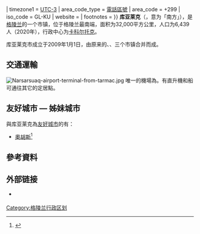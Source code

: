 {{Infobox settlement
| name                    = 库亚莱克
| native_name             = Kommune Kujalleq
| native_name_lang        = kl
| type                    = [[格陵蘭行政區劃|市镇]]
| image_skyline           = Kujalleq-montage.jpg
| image_alt               = Kujalleq Municipality
| image_caption           = 順時針從左上起：[[卡科爾托克|卡科爾托克]]、[[Alluitsup_Paa|Alluitsup Paa]]、Ulamertorsuaq、[[Qassiarsuk|Qassiarsuk]]
| image_shield            = Kujalleq-coat-of-arms.svg
| shield_alt              = 
| image_map               = Kujalleq in Greenland 2018.svg
| map_alt                 = 
| map_caption             = 库亚莱克在格陵蘭的位置
| mapsize                 = 250px
| subdivision_type        = 國家
| subdivision_name        = {{Flag|Kingdom of Denmark}}
| subdivision_type1       = [[構成國|構成國]]
| subdivision_name1       = {{Flag|Greenland}}
| established_title       = 建立
| established_date        = 2009年1月1日
| seat_type               = 市镇中心
| seat                    = [[卡科爾托克|卡科爾托克]]
| government_footnotes    = <ref name="muni">{{cite web |url=http://kujalleq.gl/english/index-english.htm |publisher=Kujalleq Municipality |title=Kommune Kujalleq |accessdate=11 July 2010 |deadurl=yes |archiveurl=https://archive.is/20130107072122/http://kujalleq.gl/english/index-english.htm |archivedate=2013年1月7日 }}</ref>
| leader_party            = [[前進_(格陵蘭)|前進黨]]
| leader_title            = 市長
| leader_name             = Jørgen Wæver Johansen
| unit_pref               = 公制<!-- or US or UK -->
| area_footnotes          = <ref name="stat">Statistics Greenland, [http://www.stat.gl/LinkClick.aspx?link=Greenland+in+Figures%2fGIF_2010.pdf ''Greenland in Figures 2010''] {{Wayback|url=http://www.stat.gl/LinkClick.aspx?link=Greenland+in+Figures%2fGIF_2010.pdf |date=20110714054916 }}</ref>
| area_total_km2          = 32000  
| area_total_sq_mi        = 12355<!-- To override excessive precision -->
| population_footnotes    = <ref name="stat2013">{{cite book
 |title        = Greenland in Figures 2013
 |url          = http://www.stat.gl/publ/en/GF/2013/pdf/Greenland%20in%20Figures%202013.pdf
 |publisher    = Statistics Greenland
 |isbn         = 978-87-986787-7-9
 |issn         = 1602-5709
 |accessdate   = 2 September 2013
 |archive-date = 2013-09-21
 |archive-url  = https://web.archive.org/web/20130921054558/http://www.stat.gl/publ/en/GF/2013/pdf/Greenland%20in%20Figures%202013.pdf
 |dead-url     = yes
}}</ref>
| population_total        = 7151
| population_as_of        = 2013
| population_density_km2  = {{#expr:7151/32000 round 3}}
| timezone1               = [[UTC-3|UTC-3]]
| area_code_type          = [[國際電話區號列表|電話區號]]
| area_code               = +299
| iso_code                = GL-KU
| website                 = {{URL|https://kujalleq.gl/}}
| footnotes               = 
}}
'''库亚莱克'''（{{lang-kl|Kommune Kujalleq}}，意为「南方」），是[[格陵兰|格陵兰]]的一个市镇，位于格陵兰最南端，面积为32,000平方公里，人口为6,439人（2020年），行政中心为[[卡科尔托克|卡科尔托克]]。

库亚莱克市成立于2009年1月1日，由原来的{{le|纳诺塔利克 (市镇)|Nanortalik Municipality|纳诺塔利克}}、{{le|纳萨克 (市镇)|Narsaq Municipality|纳萨克}}、{{le|卡科尔托克 (市镇)|Qaqortoq Municipality|卡科尔托克}}三个市镇合并而成。

== 交通運輸 ==
[[File:Narsarsuaq-airport-terminal-from-tarmac.jpg|thumb]]
唯一的機場為{{le|纳萨尔苏瓦克机场|Narsarsuaq Airport}}。有直升機和船可通往其它的定居點。

== 友好城市 — 姊妹城市 ==
與库亚莱克為[[友好城市|友好城市]]的有：
* {{DEN}}[[奧胡斯|奧胡斯]]<ref>{{cite web|url=http://www.aarhus.dk/da/omkommunen/organisation/aarhus-kommune-generelt/Venskabsbyer.aspx|title=Venskabsbyer: Aarhus Kommune|publisher=Aarhus.dk|date=|accessdate=2013-03-25|archive-url=https://web.archive.org/web/20131017100112/http://www.aarhus.dk/da/omkommunen/organisation/aarhus-kommune-generelt/Venskabsbyer.aspx|archive-date=2013-10-17|dead-url=yes}}</ref>

== 參考資料 ==
{{Reflist}}

== 外部链接 ==
* {{Official site|https://kujalleq.gl/|库亚莱克市镇官方网站}} {{kl icon}} {{da}}

{{格陵蘭小作品}}
{{格陵蘭行政區劃}}

[[Category:格陵兰行政区划|Category:格陵兰行政区划]]
